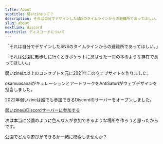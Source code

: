 ```yaml
---
title: About
subtitle: 弱いzineって？
description: それは自分でデザインしたSNSのタイムラインからの避難所であってほしい。
slug: about
nextlink: discord
nexttitle: ディスコードについて
---
```




「それは自分でデザインしたSNSのタイムラインからの避難所であってほしい。」

「それは公園に散歩しに行くときポケットに忍ばせた一冊の本のような存在であってほしい。」

弱いzineは以上のコンセプトを元に2021年このウェブサイトを作りました。

osamuosanaiがキュレーションとアートワークをAntiSatoriがウェブデザインを担当しました。

2022年弱いzineは誰でも参加できるDiscordのサーバーをオープンしました。

[弱いzineのDiscordサーバーに参加する](https://discord.gg/ufbx6jsGNc)

次は本当に公園のように色んな人が参加できるような場所を作ろうと思ったからです。

公園でどんな遊びができるか一緒に模索しませんか？

